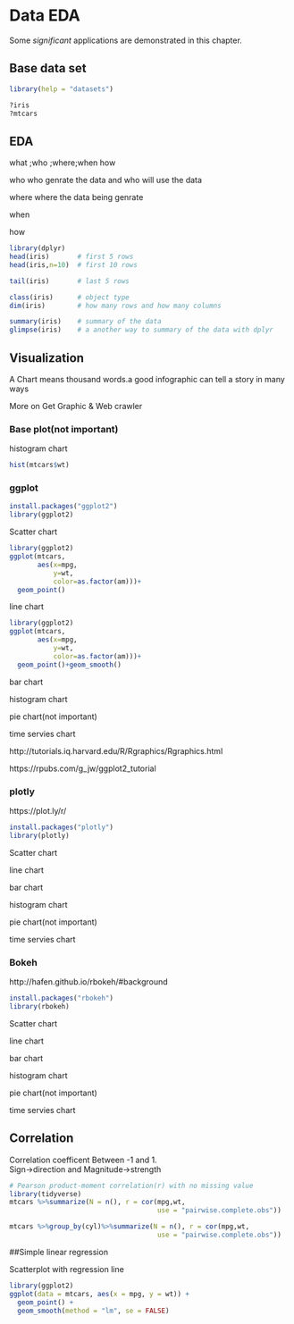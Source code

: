 # Data EDA

Some _significant_ applications are demonstrated in this chapter.





## Base data set
```r
library(help = "datasets")

?iris
?mtcars
```



## EDA
what ;who ;where;when how

who 
who genrate the data and who will use the data


where
where the data being genrate

when 


how




```r
library(dplyr)
head(iris)       # first 5 rows
head(iris,n=10)  # first 10 rows

tail(iris)       # last 5 rows

class(iris)      # object type
dim(iris)        # how many rows and how many columns

summary(iris)    # summary of the data
glimpse(iris)    # a another way to summary of the data with dplyr
```

## Visualization

A Chart means thousand words.a good infographic can tell a story in many ways 

More on Get Graphic & Web crawler

### Base plot(not important)
histogram chart
```r
hist(mtcars$wt)
```

### ggplot
```r
install.packages("ggplot2")
library(ggplot2)
```

Scatter chart
```r
library(ggplot2)
ggplot(mtcars,
       aes(x=mpg,
           y=wt,
           color=as.factor(am)))+
  geom_point()
```
  
  
line chart
```r
library(ggplot2)
ggplot(mtcars,
       aes(x=mpg,
           y=wt,
           color=as.factor(am)))+
  geom_point()+geom_smooth()
```




bar chart

histogram chart

pie chart(not important)

time servies chart



http://tutorials.iq.harvard.edu/R/Rgraphics/Rgraphics.html

https://rpubs.com/g_jw/ggplot2_tutorial

### plotly
https://plot.ly/r/
```r
install.packages("plotly")
library(plotly)
```

Scatter chart




line chart

bar chart

histogram chart

pie chart(not important)

time servies chart


### Bokeh
http://hafen.github.io/rbokeh/#background

```r
install.packages("rbokeh")
library(rbokeh)
```

Scatter chart

line chart

bar chart

histogram chart

pie chart(not important)

time servies chart

  
## Correlation
Correlation coefficent Between -1 and 1.  
Sign->direction and Magnitude->strength  

```r
# Pearson product-moment correlation(r) with no missing value
library(tidyverse)
mtcars %>%summarize(N = n(), r = cor(mpg,wt, 
                                     use = "pairwise.complete.obs"))

mtcars %>%group_by(cyl)%>%summarize(N = n(), r = cor(mpg,wt, 
                                     use = "pairwise.complete.obs"))

```

##Simple linear regression

Scatterplot with regression line
```r
library(ggplot2)
ggplot(data = mtcars, aes(x = mpg, y = wt)) + 
  geom_point() + 
  geom_smooth(method = "lm", se = FALSE)
```









